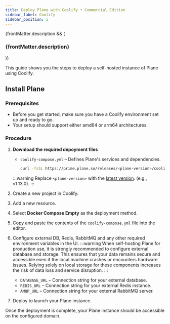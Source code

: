 ```yaml
---
title: Deploy Plane with Coolify • Commercial Edition
sidebar_label: Coolify
sidebar_position: 5
---
```


{frontMatter.description && (

<h3 className="description">{frontMatter.description}</h3>
)}

This guide shows you the steps to deploy a self-hosted instance of Plane using Coolify.

## Install Plane

### Prerequisites

- Before you get started, make sure you have a Coolify environment set up and ready to go.
- Your setup should support either amd64 or arm64 architectures.

### Procedure

1. **Download the required depoyment files**  
   - `coolify-compose.yml` – Defines Plane's services and dependencies.

     ```bash
     curl -fsSL https://prime.plane.so/releases/<plane-version>/coolify-compose.yml -o coolify-compose.yml
     ```

   :::warning
   Replace `<plane-version>` with the [latest version](https://plane.so/changelog?category=self-hosted). (e.g., v1.13.0).
   :::


2. Create a new project in Coolify.

3. Add a new resource.

4. Select **Docker Compose Empty** as the deployment method.

5. Copy and paste the contents of the `coolify-compose.yml` file into the editor.

6. Configure external DB, Redis, RabbitMQ and any other required environment variables in the UI.
    :::warning
    When self-hosting Plane for production use, it is strongly recommended to configure external database and storage. This ensures that your data remains secure and accessible even if the local machine crashes or encounters hardware issues. Relying solely on local storage for these components increases the risk of data loss and service disruption.
    :::
   
   - `DATABASE_URL` – Connection string for your external database.
   - `REDIS_URL` – Connection string for your external Redis instance.
   - `AMQP_URL` – Connection string for your external RabbitMQ server.

8. Deploy to launch your Plane instance.

Once the deployment is complete, your Plane instance should be accessible on the configured domain.